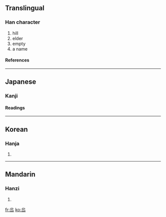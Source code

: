 {{see|丘}}<!-- may be replaced by zh-forms -->

==Translingual==
===Han character===
{{Han char|rad=一|as=05|sn=6|four=|canj=中心一 (LPM)}}
# hill
# elder
# empty
# a name
====References====
{{Han ref|kx=0078.100|dkj=00045|hdz=10017.110|uh=4E20|ud=20000}}
----

==Japanese==
===Kanji===
{{ja-kanji|grade=|rs=一05}}
====Readings====
{{ja-readings|on=[[きゅう]] (kyū)|kun=[[おか]] (oka)}}
----
==Korean==
===Hanja===
{{ko-hanja|hangeul=구|rv=gu|mr=ku}}
# {{defn|Korean}}
----
==Mandarin==
===Hanzi===
{{cmn-hanzi|pin=qiū (qiu1)|wg=ch'iu<sup>1</sup>|y=}}
# {{defn|Mandarin}}

[[fr:丠]]
[[ko:丠]]